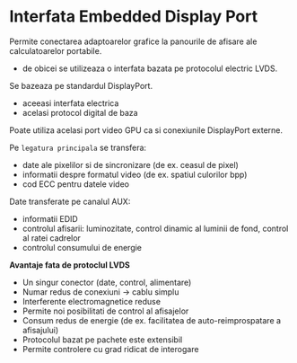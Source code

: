 
<SEO title="Interfata Embedded Display Port" />

# Interfata Embedded Display Port

Permite conectarea adaptoarelor grafice la panourile de afisare ale calculatoarelor portabile.
- de obicei se utilizeaza o interfata bazata pe protocolul electric LVDS.

Se bazeaza pe standardul DisplayPort.
- aceeasi interfata electrica
- acelasi protocol digital de baza

Poate utiliza acelasi port video GPU ca si conexiunile DisplayPort externe.

Pe ``legatura principala`` se transfera:
- date ale pixelilor si de sincronizare (de ex. ceasul de pixel)
- informatii despre formatul video (de ex. spatiul culorilor bpp)
- cod ECC pentru datele video

Date transferate pe canalul AUX:
- informatii EDID
- controlul afisarii: luminozitate, control dinamic al luminii de fond, control al ratei cadrelor
- controlul consumului de energie

**Avantaje fata de protoclul LVDS**
- Un singur conector (date, control, alimentare)
- Numar redus de conexiuni -> cablu simplu
- Interferente electromagnetice reduse
- Permite noi posibilitati de control al afisajelor
- Consum redus de energie (de ex. facilitatea de auto-reimprospatare a afisajului)
- Protocolul bazat pe pachete este extensibil
- Permite controlere cu grad ridicat de interogare

<Links />